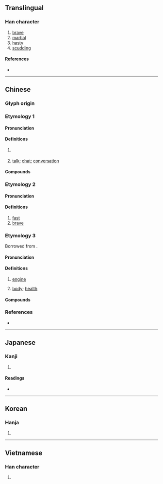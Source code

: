 {{character info/new}}
==Translingual==

===Han character===
{{Han char|rn=9|rad=人|as=09|sn=11|four=26227|canj=OAPV|ids=⿰亻曷}}

# [[brave]]
# [[martial]]
# [[hasty]]
# [[scudding]]

====References====
* {{Han ref|kx=0110.040|dkj=00836|dj=0234.010|hdz=10191.010|uh=5048|ud=20552|bh=D455|bd=54357}}

----

==Chinese==
{{zh-forms}}

===Glyph origin===
{{Han etym}}

===Etymology 1===

====Pronunciation====
{{zh-pron
|m=jì
|c=gai6-2,gai6
|c_note=gai6-2 - vernacular (all senses); gai6 - literary (reserved for Buddhist senses)
|c-t=gai5*
|mc=1
|oc=1
|cat=n
}}

====Definitions====
{{zh-hanzi}}

# {{lb|zh|Buddhism}} {{zh-short|偈陀|[[gatha]]}}
# {{lb|zh|Cantonese}} [[talk]]; [[chat]]; [[conversation]]

====Compounds====
{{zh-der|偈偈|偈子|偈言|偈頌|傾偈|傾閒偈|閒偈|話事偈|佛偈|啱偈|密偈}}

===Etymology 2===
====Pronunciation====
{{zh-pron
|m=jié
|c=git6
|mc=2
|oc=2
|cat=a
}}

====Definitions====
{{zh-hanzi}}

# [[fast]]
# [[brave]]

===Etymology 3===
Borrowed from {{bor|yue|en|gear|notext=1}}.

====Pronunciation====
{{zh-pron
|c=gai2
|cat=n
}}

====Definitions====
{{zh-hanzi}} {{tlb|zh|Cantonese}}

# [[engine]] {{zh-mw|副}}
# {{lb|zh|figurative}} [[body]]; [[health]]

====Compounds====
{{zh-der|偈油|爆偈}}

===References===
* {{R:yue:Hanzi}}

----

==Japanese==

===Kanji===
{{ja-kanji|grade=|rs=人09}}

# {{defn|lang=ja|sort=人09}}

====Readings====
* {{ja-readings|on=[[けつ]] (ketsu), [[けい]] (kei), [[げ]] (ge)|kun=[[いこう]] (ikou)}}

----

==Korean==

===Hanja===
{{ko-hanja|hangeul=[[게]], [[걸]]|rv=ge, geol|mr=ke, kŏl}}

# {{defn|lang=ko|sort=人09}}

----

==Vietnamese==

===Han character===
{{vi-hantu|[[kệ]]|rs=人09}}

# {{defn|lang=vi|sort=人09}}